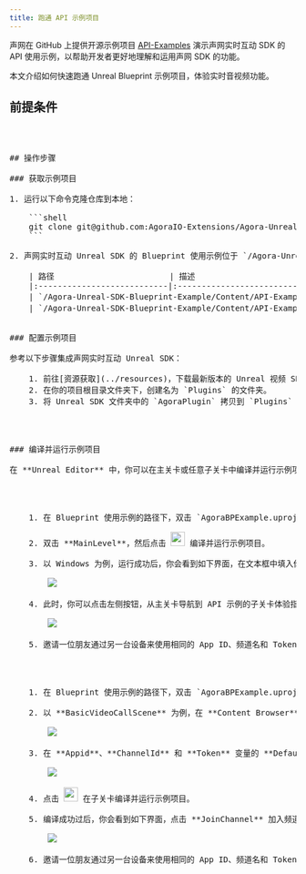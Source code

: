 ```yaml
---
title: 跑通 API 示例项目
---
```




声网在 GitHub 上提供开源示例项目 [API-Examples](https://github.com/AgoraIO-Extensions/Agora-Unreal-RTC-SDK/tree/main/Agora-Unreal-SDK-Blueprint-Example) 演示声网实时互动 SDK 的 API 使用示例，以帮助开发者更好地理解和运用声网 SDK 的功能。

本文介绍如何快速跑通 Unreal Blueprint 示例项目，体验实时音视频功能。



## 前提条件

<Pre ag_product={frontMatter.ag_product} ag_platform={frontMatter.ag_platform} />



## 操作步骤

### 获取示例项目

1. 运行以下命令克隆仓库到本地：

    ```shell
    git clone git@github.com:AgoraIO-Extensions/Agora-Unreal-RTC-SDK.git
    ```

2. 声网实时互动 Unreal SDK 的 Blueprint 使用示例位于 `/Agora-Unreal-SDK-Blueprint-Example` 路径下，其中包含：

    | 路径                        | 描述                           |
    |:---------------------------|:-------------------------------|
    | `/Agora-Unreal-SDK-Blueprint-Example/Content/API-Example/Basic`     | 基础功能 API 示例。 |
    | `/Agora-Unreal-SDK-Blueprint-Example/Content/API-Example/Advance`   | 进阶功能 API 示例。 |


### 配置示例项目

参考以下步骤集成声网实时互动 Unreal SDK：

    1. 前往[资源获取](../resources)，下载最新版本的 Unreal 视频 SDK，并解压缩。
    2. 在你的项目根目录文件夹下，创建名为 `Plugins` 的文件夹。
    3. 将 Unreal SDK 文件夹中的 `AgoraPlugin` 拷贝到 `Plugins` 中。

<Image src="https://web-cdn.agora.io/docs-files/1689830211462" alt="" />



### 编译并运行示例项目

在 **Unreal Editor** 中，你可以在主关卡或任意子关卡中编译并运行示例项目。

<Tabs groupId="operating-systems">
  <TabItem value="mainlevel" label="主关卡">

    1. 在 Blueprint 使用示例的路径下，双击 `AgoraBPExample.uproject` 打开项目。

    2. 双击 **MainLevel**，然后点击 <Image src="https://web-cdn.agora.io/docs-files/1690867946685" width="25" inline/> 编译并运行示例项目。

    3. 以 Windows 为例，运行成功后，你会看到如下界面，在文本框中填入你从控制台获取的 App ID、临时 Token 以及生成 Token 时使用的频道名。

        <Image src="/img/rtc/unreal-bp-demo-main-level-01.png"/>

    4. 此时，你可以点击左侧按钮，从主关卡导航到 API 示例的子关卡体验指定场景。以 **BasicVideoCallScene** 为例，点击 **JoinChannel** 加入频道，你会在本地视图中看到自己。

        <Image src="/img/rtc/unreal-bp-demo-main-level-02.png"/>

    5. 邀请一位朋友通过另一台设备来使用相同的 App ID、频道名和 Token 加入频道。你们会看到彼此，并听到彼此的声音。

  </TabItem>
  <TabItem value="sublevel" label="子关卡">

    1. 在 Blueprint 使用示例的路径下，双击 `AgoraBPExample.uproject` 打开项目。

    2. 以 **BasicVideoCallScene** 为例，在 **Content Browser** 中双击子关卡，点击编辑器上方的 **Blueprints > Open Level Blueprint** 打开对应的关卡蓝图。

        <Image src="/img/rtc/unreal-bp-demo-sub-level-01.png"/>

    3. 在 **Appid**、**ChannelId** 和 **Token** 变量的 **Default Value** 字段分别填入你项目的 App ID、频道名以及临时 Token。

        <Image src="/img/rtc/unreal-bp-demo-sub-level-02.png"/>

    4. 点击 <Image src="https://web-cdn.agora.io/docs-files/1690867946685" width="25" inline/> 在子关卡编译并运行示例项目。
    
    5. 编译成功过后，你会看到如下界面，点击 **JoinChannel** 加入频道，你会在本地视图中看到自己。

        <Image src="/img/rtc/unreal-bp-demo-main-level-02.png"/>

    6. 邀请一位朋友通过另一台设备来使用相同的 App ID、频道名和 Token 加入频道。你们会看到彼此，并听到彼此的声音。

  </TabItem>
</Tabs>